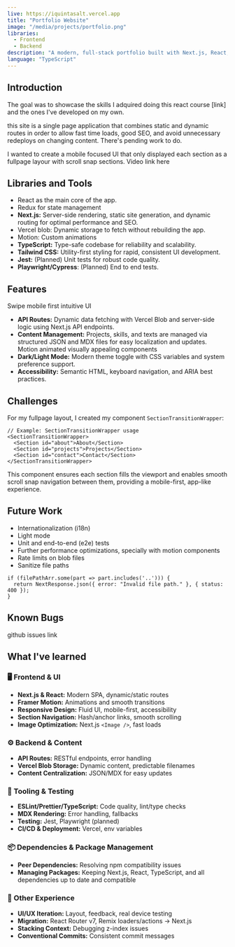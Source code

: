 ```yaml
---
live: https://iquintasalt.vercel.app
title: "Portfolio Website"
image: "/media/projects/portfolio.png"
libraries:
  - Frontend
  - Backend
description: "A modern, full-stack portfolio built with Next.js, React, and deloyed on Vercel."
language: "TypeScript"
---
```


## Introduction

The goal was to showcase the skills I adquired doing this react course [link] and the ones I've developed on my own.

this site is a single page application that combines static and dynamic routes in order to allow fast time loads, good SEO, and avoid unnecessary redeploys on changing content.
There's pending work to do.

I wanted to create a mobile focused UI that only displayed each section as a fullpage layour with scroll snap sections.
Video link here

## Libraries and Tools

- React as the main core of the app.
- Redux for state management
- **Next.js:** Server-side rendering, static site generation, and dynamic routing for optimal performance and SEO.
- Vercel blob: Dynamic storage to fetch without rebuilding the app.
- Motion: Custom animations
- **TypeScript:** Type-safe codebase for reliability and scalability.
- **Tailwind CSS:** Utility-first styling for rapid, consistent UI development.
- **Jest:** (Planned) Unit tests for robust code quality.
- **Playwright/Cypress**: (Planned) End to end tests.

## Features

Swipe mobile first intuitive UI

- **API Routes:** Dynamic data fetching with Vercel Blob and server-side logic using Next.js API endpoints.
- **Content Management:** Projects, skills, and texts are managed via structured JSON and MDX files for easy localization and updates.
  Motion animated visually appealing components
- **Dark/Light Mode:** Modern theme toggle with CSS variables and system preference support.
- **Accessibility:** Semantic HTML, keyboard navigation, and ARIA best practices.

## Challenges

For my fullpage layout, I created my component `SectionTransitionWrapper`:

```tsx {1-3}"
// Example: SectionTransitionWrapper usage
<SectionTransitionWrapper>
  <Section id="about">About</Section>
  <Section id="projects">Projects</Section>
  <Section id="contact">Contact</Section>
</SectionTransitionWrapper>
```

This component ensures each section fills the viewport and enables smooth scroll snap navigation between them, providing a mobile-first, app-like experience.

## Future Work

- Internationalization (i18n)
- Light mode
- Unit and end-to-end (e2e) tests
- Further performance optimizations, specially with motion components
- Rate limits on blob files
- Sanitize file paths

```tsx
if (filePathArr.some(part => part.includes('..'))) {
  return NextResponse.json({ error: "Invalid file path." }, { status: 400 });
}
```

## Known Bugs

github issues link

## What I've learned

### 🖥️ Frontend & UI

- **Next.js & React:** Modern SPA, dynamic/static routes
- **Framer Motion:** Animations and smooth transitions
- **Responsive Design:** Fluid UI, mobile-first, accessibility
- **Section Navigation:** Hash/anchor links, smooth scrolling
- **Image Optimization:** Next.js `<Image />`, fast loads

### ⚙️ Backend & Content

- **API Routes:** RESTful endpoints, error handling
- **Vercel Blob Storage:** Dynamic content, predictable filenames
- **Content Centralization:** JSON/MDX for easy updates

### 🧪 Tooling & Testing

- **ESLint/Prettier/TypeScript:** Code quality, lint/type checks
- **MDX Rendering:** Error handling, fallbacks
- **Testing:** Jest, Playwright (planned)
- **CI/CD & Deployment:** Vercel, env variables

### 📦 Dependencies & Package Management

- **Peer Dependencies:** Resolving npm compatibility issues
- **Managing Packages:** Keeping Next.js, React, TypeScript, and all dependencies up to date and compatible

### 🌟 Other Experience

- **UI/UX Iteration:** Layout, feedback, real device testing
- **Migration:** React Router v7, Remix loaders/actions → Next.js
- **Stacking Context:** Debugging z-index issues
- **Conventional Commits:** Consistent commit messages
